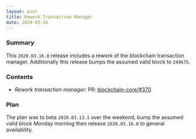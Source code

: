 ```yaml
---
layout: post
title: Rework Transaction Manager
date: 2020-03-16
---
```


### Summary

This `2020.03.16.0` release includes a rework of the blockchain transaction manager. Additionally
this release bumps the assumed valid block to `249675`.

### Contents

- _Rework transaction manager_: PR:
  [blockchain-core/#370](https://github.com/helium/blockchain-core/pull/370)

### Plan

The plan was to beta `2020.03.13.1` over the weekend, bump the assumed valid block Monday morning
then release `2020.03.16.0` to general availability.
